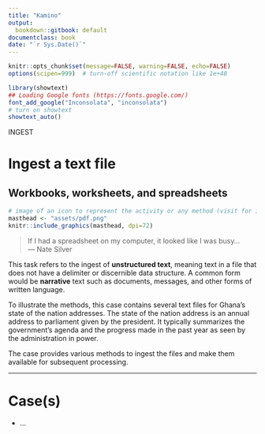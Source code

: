 ```yaml
---
title: "Kamino"
output:
  bookdown::gitbook: default
documentclass: book
date: "`r Sys.Date()`"
---
```


```r

knitr::opts_chunk$set(message=FALSE, warning=FALSE, echo=FALSE)
options(scipen=999)  # turn-off scientific notation like 1e+48

library(showtext)
## Loading Google fonts (https://fonts.google.com/)
font_add_google("Inconsolata", "inconsolata")
# turn on showtext
showtext_auto()

```

INGEST  


# Ingest a text file
## Workbooks, worksheets, and spreadsheets

```r
# image of an icon to represent the activity or any method (visit for icon https://thenounproject.com/search/?q=attribute&i=4326168)
masthead <- "assets/pdf.png"
knitr::include_graphics(masthead, dpi=72)
```

> If I had a spreadsheet on my computer, it looked like I was busy...\
--- Nate Silver\

This task refers to the ingest of __unstructured text__, meaning text in a file that does not have a delimiter or discernible data structure.  A common form would be __narrative__ text such as documents, messages, and other forms of written language.

To illustrate the methods, this case contains several text files for Ghana's state of the nation addresses. The state of the nation address is an annual address to parliament given by the president. It typically summarizes the government's agenda and the progress made in the past year as seen by the administration in power.

The case provides various methods to ingest the files and make them available for subsequent processing.

***

# Case(s)

* ...
